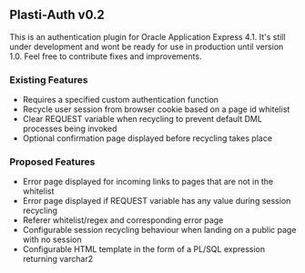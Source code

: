 == Plasti-Auth v0.2 ==

This is an authentication plugin for Oracle Application Express 4.1. It's still under development and wont be ready for use in production until version 1.0. Feel free to contribute fixes and improvements.

=== Existing Features ===

* Requires a specified custom authentication function
* Recycle user session from browser cookie based on a page id whitelist
* Clear REQUEST variable when recycling to prevent default DML processes being invoked
* Optional confirmation page displayed before recycling takes place

=== Proposed Features ===

* Error page displayed for incoming links to pages that are not in the whitelist
* Error page displayed if REQUEST variable has any value during session recycling
* Referer whitelist/regex and corresponding error page
* Configurable session recycling behaviour when landing on a public page with no session
* Configurable HTML template in the form of a PL/SQL expression returning varchar2
